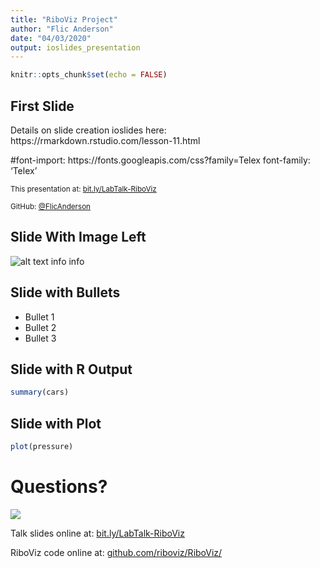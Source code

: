```yaml
---
title: "RiboViz Project"
author: "Flic Anderson"
date: "04/03/2020"
output: ioslides_presentation
---
```


```r
knitr::opts_chunk$set(echo = FALSE)
```

## First Slide
Details on slide creation ioslides here: https://rmarkdown.rstudio.com/lesson-11.html

#font-import: https://fonts.googleapis.com/css?family=Telex
font-family: 'Telex'



<small> This presentation at: [bit.ly/LabTalk-RiboViz](http://bit.ly/LabTalk-RiboViz)</small>

<small> GitHub: [@FlicAnderson](https://github.com/FlicAnderson/)</small>


## Slide With Image Left
![alt text](images/whelp.jpg)
info info


## Slide with Bullets

- Bullet 1
- Bullet 2
- Bullet 3

## Slide with R Output

```r
summary(cars)
```

## Slide with Plot

```r
plot(pressure)
```

# Questions?

![](images/whelp.jpg)

Talk slides online at:
[bit.ly/LabTalk-RiboViz](http://bit.ly/LabTalk-RiboViz)

RiboViz code online at: 
[github.com/riboviz/RiboViz/](https://github.com/riboviz/RiboViz/)


